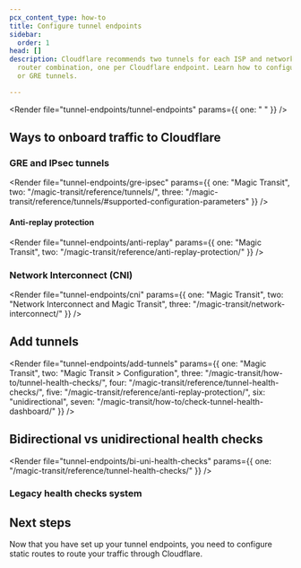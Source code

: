 ```yaml
---
pcx_content_type: how-to
title: Configure tunnel endpoints
sidebar:
  order: 1
head: []
description: Cloudflare recommends two tunnels for each ISP and network location
  router combination, one per Cloudflare endpoint. Learn how to configure IPsec
  or GRE tunnels.

---
```



<Render file="tunnel-endpoints/tunnel-endpoints" params={{ one: " " }} />

## Ways to onboard traffic to Cloudflare

### GRE and IPsec tunnels

<Render file="tunnel-endpoints/gre-ipsec" params={{ one: "Magic Transit", two: "/magic-transit/reference/tunnels/", three: "/magic-transit/reference/tunnels/#supported-configuration-parameters" }} />

#### Anti-replay protection

<Render file="tunnel-endpoints/anti-replay" params={{ one: "Magic Transit", two: "/magic-transit/reference/anti-replay-protection/" }} />

### Network Interconnect (CNI)

<Render file="tunnel-endpoints/cni" params={{ one: "Magic Transit", two: "Network Interconnect and Magic Transit", three: "/magic-transit/network-interconnect/" }} />

## Add tunnels

<Render file="tunnel-endpoints/add-tunnels" params={{ one: "Magic Transit", two: "Magic Transit > Configuration", three: "/magic-transit/how-to/tunnel-health-checks/", four: "/magic-transit/reference/tunnel-health-checks/", five: "/magic-transit/reference/anti-replay-protection/", six: "unidirectional", seven: "/magic-transit/how-to/check-tunnel-health-dashboard/" }} />

## Bidirectional vs unidirectional health checks

<Render file="tunnel-endpoints/bi-uni-health-checks" params={{ one: "/magic-transit/reference/tunnel-health-checks/" }} />

<Render file="tunnel-endpoints/mt-egress" />

### Legacy health checks system

<Render file="legacy-hc-system" />

## Next steps

Now that you have set up your tunnel endpoints, you need to configure <GlossaryTooltip term="static route" link="/magic-transit/how-to/configure-static-routes/">static routes</GlossaryTooltip> to route your traffic through Cloudflare.
